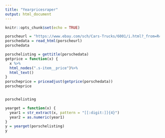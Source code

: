 ```yaml
---
title: "Yearpricesraper"
output: html_document
---
```


```r
knitr::opts_chunk$set(echo = TRUE)
```

```r
porscheurl = "https://www.ebay.com/sch/Cars-Trucks/6001/i.html?_from=R40&_nkw=Porsche+911&rt=nc&LH_BIN=1&UF_single_selection=Make%3APorsche%2CModel%3A911&UF_context=finderType%3AVEHICLE_FINDER&_sacat=6001&_stpos=60625&_fspt=160441&_fspt=1"
porschedata = read_html(porscheurl)
porschedata
```

```r
porschelisting = gettitle(porschedata)
getprice = function(x) {
  x %>%
  html_nodes(".s-item__price")%>%
  html_text()
}
porscheprice = priceadjust(getprice(porschedata))
porscheprice


porschelisting
```
```r
yearget = function(x) {
  year1 = str_extract(x, pattern = "[[:digit:]]{4}")
  year2 = as.numeric(year1)
}
y = yearget(porschelisting)
y
```

